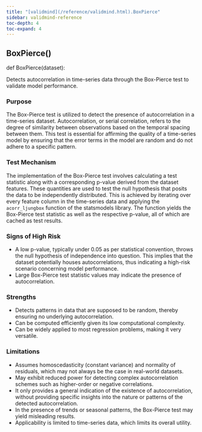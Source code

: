 ```yaml
---
title: "[validmind](/reference/validmind.html).BoxPierce"
sidebar: validmind-reference
toc-depth: 4
toc-expand: 4
---
```


## BoxPierce[()]{.muted}

<!-- function.qmd.jinja2 - function signature -->

::: {.signature}

<span class="signature">
<span class="kw">def</span> <span class="name">BoxPierce</span>(<span class="param"><span class="n">dataset</span></span>):</span>
</span>

:::

Detects autocorrelation in time-series data through the Box-Pierce test to validate model performance.

### Purpose

The Box-Pierce test is utilized to detect the presence of autocorrelation in a time-series dataset. Autocorrelation, or serial correlation, refers to the degree of similarity between observations based on the temporal spacing between them. This test is essential for affirming the quality of a time-series model by ensuring that the error terms in the model are random and do not adhere to a specific pattern.

### Test Mechanism

The implementation of the Box-Pierce test involves calculating a test statistic along with a corresponding p-value derived from the dataset features. These quantities are used to test the null hypothesis that posits the data to be independently distributed. This is achieved by iterating over every feature column in the time-series data and applying the `acorr_ljungbox` function of the statsmodels library. The function yields the Box-Pierce test statistic as well as the respective p-value, all of which are cached as test results.

### Signs of High Risk

- A low p-value, typically under 0.05 as per statistical convention, throws the null hypothesis of independence into question. This implies that the dataset potentially houses autocorrelations, thus indicating a high-risk scenario concerning model performance.
- Large Box-Pierce test statistic values may indicate the presence of autocorrelation.

### Strengths

- Detects patterns in data that are supposed to be random, thereby ensuring no underlying autocorrelation.
- Can be computed efficiently given its low computational complexity.
- Can be widely applied to most regression problems, making it very versatile.

### Limitations

- Assumes homoscedasticity (constant variance) and normality of residuals, which may not always be the case in real-world datasets.
- May exhibit reduced power for detecting complex autocorrelation schemes such as higher-order or negative correlations.
- It only provides a general indication of the existence of autocorrelation, without providing specific insights into the nature or patterns of the detected autocorrelation.
- In the presence of trends or seasonal patterns, the Box-Pierce test may yield misleading results.
- Applicability is limited to time-series data, which limits its overall utility.
